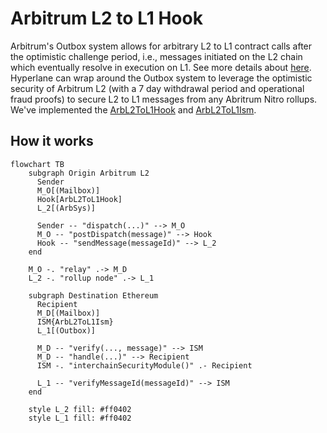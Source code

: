 # Arbitrum L2 to L1 Hook

Arbitrum's Outbox system allows for arbitrary L2 to L1 contract calls after the optimistic challenge period, i.e., messages initiated on the L2 chain which eventually resolve in execution on L1. See more details about [here](https://docs.arbitrum.io/how-arbitrum-works/arbos/l2-l1-messaging). Hyperlane can wrap around the Outbox system to leverage the optimistic security of Arbitrum L2 (with a 7 day withdrawal period and operational fraud proofs) to secure L2 to L1 messages from any Abritrum Nitro rollups. We've implemented the [ArbL2ToL1Hook](https://github.com/hyperlane-xyz/hyperlane-monorepo/blob/main/solidity/contracts/hooks/ArbL2ToL1Hook.sol) and [ArbL2ToL1Ism](https://github.com/hyperlane-xyz/hyperlane-monorepo/blob/main/solidity/contracts/isms/hook/ArbL2ToL1Ism.sol).

## How it works

```mermaid
flowchart TB
    subgraph Origin Arbitrum L2
      Sender
      M_O[(Mailbox)]
      Hook[ArbL2ToL1Hook]
      L_2[(ArbSys)]

      Sender -- "dispatch(...)" --> M_O
      M_O -- "postDispatch(message)" --> Hook
      Hook -- "sendMessage(messageId)" --> L_2
    end

    M_O -. "relay" .-> M_D
    L_2 -. "rollup node" .-> L_1

    subgraph Destination Ethereum
      Recipient
      M_D[(Mailbox)]
      ISM{ArbL2ToL1Ism}
      L_1[(Outbox)]

      M_D -- "verify(..., message)" --> ISM
      M_D -- "handle(...)" --> Recipient
      ISM -. "interchainSecurityModule()" .- Recipient

      L_1 -- "verifyMessageId(messageId)" --> ISM
    end

    style L_2 fill: #ff0402
    style L_1 fill: #ff0402
```
